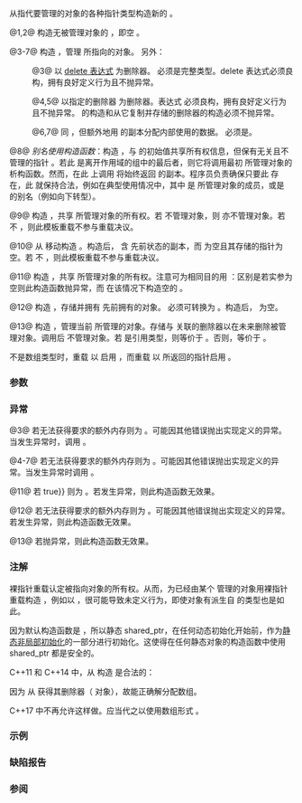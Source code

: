 {{cpp/memory/shared_ptr/title|shared_ptr}}
{{cpp/memory/shared_ptr/navbar}}
{{dcl begin}}
{{dcl|num=1|1= 
constexpr shared_ptr() noexcept;
}}
{{dcl|num=2|1= 
constexpr shared_ptr( std::nullptr_t ) noexcept;
}}
{{dcl|num=3|1= 
template&lt; class Y &gt; 
explicit shared_ptr( Y* ptr );
}}
{{dcl|num=4|1= 
template&lt; class Y, class Deleter &gt; 
shared_ptr( Y* ptr, Deleter d );
}}
{{dcl|num=5|1= 
template&lt; class Deleter &gt; 
shared_ptr( std::nullptr_t ptr, Deleter d );
}}
{{dcl|num=6|1= 
template&lt; class Y, class Deleter, class Alloc &gt; 
shared_ptr( Y* ptr, Deleter d, Alloc alloc );
}}
{{dcl|num=7|1= 
template&lt; class Deleter, class Alloc &gt; 
shared_ptr( std::nullptr_t ptr, Deleter d, Alloc alloc );
}}
{{dcl|num=8|&lt;!--
这是正确签名。请勿更改！ element_type 是 std::shared_ptr 的成员 typedef 。
--&gt;
template&lt; class Y &gt; 
shared_ptr( const shared_ptr&lt;Y&gt;&amp; r, element_type* ptr ) noexcept;
}}
{{dcl|num=8|since=c++20|1= 
template&lt; class Y &gt; 
shared_ptr( shared_ptr&lt;Y&gt;&amp;&amp; r, element_type* ptr ) noexcept;
}}
{{dcl|num=9|1= 
shared_ptr( const shared_ptr&amp; r ) noexcept;
}}
{{dcl|num=9|1= 
template&lt; class Y &gt; 
shared_ptr( const shared_ptr&lt;Y&gt;&amp; r ) noexcept;
}}
{{dcl|num=10|1= 
shared_ptr( shared_ptr&amp;&amp; r ) noexcept;
}}
{{dcl|num=10|1= 
template&lt; class Y &gt; 
shared_ptr( shared_ptr&lt;Y&gt;&amp;&amp; r ) noexcept;
}}
{{dcl|num=11|1= 
template&lt; class Y &gt; 
explicit shared_ptr( const std::weak_ptr&lt;Y&gt;&amp; r );
}}
{{dcl|num=12|removed=c++17|1= 
template&lt; class Y &gt; 
shared_ptr( std::auto_ptr&lt;Y&gt;&amp;&amp; r );
}}
{{dcl|num=13|1= 
template&lt; class Y, class Deleter &gt; 
shared_ptr( std::unique_ptr&lt;Y, Deleter&gt;&amp;&amp; r );
}}
{{dcl end}}

从指代要管理的对象的各种指针类型构造新的 {{tt|shared_ptr}}。

{{rrev|since=c++17|
为以下描述的目的，若指针类型 {{tt|Y*}} 可转换为指针类型 {{tt|T*}}，或 {{tt|Y}} 是 {{tt|U[N]}} 类型数组而 {{tt|T}} 是 {{tt|U cv []}}（其中 cv 是某个 cv 限定符集合），则称 {{tt|Y*}} ''兼容'' {{tt|T*}}。
}}

@1,2@ 构造无被管理对象的 {{tt|shared_ptr}}，即空 {{tt|shared_ptr}}。

@3-7@ 构造 {{tt|shared_ptr}}，管理 {{c|ptr}} 所指向的对象。
{{cpp/rev
|until c++17=对于 {{v|3-4,6}}，{{tt|Y*}} 必须可转换为 {{tt|T*}}。
|since c++17=若 {{tt|T}} 是数组类型 {{tt|U[N]}}，则当 {{tt|Y(*)[N]}} 为无效类型或不可转换为 {{tt|T*}} 时 {{v|3,4,6}} 不参与重载决议。若 {{tt|T}} 是数组类型 {{tt|U[]}}，则当 {{tt|Y(*)[]}} 为无效类型或不可转换为 {{tt|T*}} 时 {{v|3,4,6}} 不参与重载决议。否则，当 {{tt|Y*}} 不可转换为 {{tt|T*}} 时 {{v|3,4,6}} 不参与重载决议。
}}
另外：

:@3@ {{rev inl|since=c++17|，若 {{tt|T}} 不是数组类型，则}}以 [[cpp/language/delete|delete 表达式]] {{c|delete ptr}} 为删除器{{rev inl|since=c++17|；若 {{tt|T}} 是数组类型，则以 {{c|delete[] ptr}} 为删除器}}。{{tt|Y}} 必须是完整类型。delete 表达式必须良构，拥有良好定义行为且不抛异常。{{rev inl|since=c++17|若 delete 表达式非良构，则此构造函数不参与重载决议。}}

:@4,5@ 以指定的删除器 {{c|d}} 为删除器。表达式 {{c|d(ptr)}} 必须良构，拥有良好定义行为且不抛异常。{{c|d}} 的构造和从它复制并存储的删除器的构造必须不抛异常。
{{cpp/rev
|until c++17={{tt|Deleter}} 必须{{named req|CopyConstructible}}。
|since c++17=若表达式 {{c|d(ptr)}} 非良构，或若 {{c|std::is_move_constructible_v&lt;D&gt;}} 为 {{c|false}}，则这些构造函数也不参与重载决议。
}}

:@6,7@ 同 {{v|4-5}}，但额外地用 {{c|alloc}} 的副本分配内部使用的数据。{{tt|Alloc}} 必须是{{named req|Allocator}}。

@8@ ''别名使用构造函数''：构造 {{tt|shared_ptr}}，与 {{c|r}} 的初始值共享所有权信息，但保有无关且不管理的指针 {{c|ptr}}。若此 {{tt|shared_ptr}} 是离开作用域的组中的最后者，则它将调用最初 {{c|r}} 所管理对象的析构函数。然而，在此 {{tt|shared_ptr}} 上调用 {{tt|get()}} 将始终返回 {{c|ptr}} 的副本。程序员负责确保只要此 {{tt|shared_ptr}} 存在，此 {{c|ptr}} 就保持合法，例如在典型使用情况中，其中 {{c|ptr}} 是 {{c|r}} 所管理对象的成员，或是 {{tt|r.get()}} 的别名（例如向下转型）。{{rev inl|since=c++20|对于接收右值的第二重载，调用后 {{c|r}} 为空且 {{c|1=r.get() == nullptr}}。}}

@9@ 构造 {{tt|shared_ptr}}，共享 {{c|r}} 所管理对象的所有权。若 {{c|r}} 不管理对象，则 {{c|*this}} 亦不管理对象。若 {{tt|Y*}} 不{{rev inl|until=c++17|可隐式转换为}}{{rev inl|since=c++17|''兼容''}} {{tt|T*}}，则此模板重载不参与重载决议。

@10@ 从 {{c|r}} 移动构造 {{tt|shared_ptr}}。构造后，{{c|*this}} 含 {{c|r}} 先前状态的副本，而 {{c|r}} 为空且其存储的指针为空。若 {{tt|Y*}} 不{{rev inl|until=c++17|可隐式转换为}}{{rev inl|since=c++17|''兼容''}} {{tt|T*}}，则此模板重载不参与重载决议。

@11@ 构造 {{tt|shared_ptr}}，共享 {{c|r}} 所管理对象的所有权。{{rev inl|until=c++17|{{tt|Y*}} 必须可隐式转换为 {{tt|T*}}。}}{{rev inl|since=c++17|{{cpp/enable_if| {{tt|Y*}} 兼容 {{tt|T*}} }}。}}注意可为相同目的用 {{c|r.lock()}}：区别是若实参为空则此构造函数抛异常，而 {{c|std::weak_ptr&lt;T&gt;::lock()}} 在该情况下构造空的 {{tt|std::shared_ptr}}。

@12@ 构造 {{tt|shared_ptr}}，存储并拥有 {{c|r}} 先前拥有的对象。{{tt|Y*}} 必须可转换为 {{tt|T*}}。构造后，{{c|r}} 为空。

@13@ 构造 {{tt|shared_ptr}}，管理当前 {{c|r}} 所管理的对象。存储与 {{c|r}} 关联的删除器以在未来删除被管理对象。调用后 {{c|r}} 不管理对象。{{rev begin}}{{rev|since=c++17|若 {{tt|std::unique_ptr&lt;Y, Deleter&gt;::pointer}} 不''兼容'' {{tt|T*}} 则此重载不参与重载决议。
若 {{c|r.get()}} 是空指针，则此重载等价于默认构造函数 {{v|1}}。}}{{rev end}}若 {{tt|Deleter}} 是引用类型，则等价于 {{c|shared_ptr(r.release(), std::ref(r.get_deleter())}}。否则，等价于 {{c|shared_ptr(r.release(), std::move(r.get_deleter()))}}。

{{tt|T}} 不是数组类型时，重载 {{v|3,4,6}} 以 {{c|ptr}} 启用 {{tt|shared_from_this}}，而重载 {{v|13}} 以 {{c|r.release()}} 所返回的指针启用 {{tt|shared_from_this}}。

===参数===
{{par begin}}
{{par|ptr|指向要管理的对象的指针}}
{{par|d|用于销毁对象的删除器}}
{{par|alloc|用于分配内部使用的数据的分配器}}
{{par|r|要共享所有权或从它获得所有权的另一智能指针}}
{{par end}} 

===异常===
@3@ 若无法获得要求的额外内存则为 {{lc|std::bad_alloc}}。可能因其他错误抛出实现定义的异常。当发生异常时，{{rev inl|since=c++17|若 {{tt|T}} 非数组类型则}}调用 {{c|delete ptr}}{{rev inl|since=c++17|，否则调用 {{c|delete[] ptr}}}}。

@4-7@ 若无法获得要求的额外内存则为 {{lc|std::bad_alloc}}。可能因其他错误抛出实现定义的异常。当发生异常时调用 {{c|d(ptr)}}。

@11@ 若 {{c|r.expired() {{==}} true}} 则为 {{lc|std::bad_weak_ptr}}。若发生异常，则此构造函数无效果。

@12@ 若无法获得要求的额外内存则为 {{lc|std::bad_alloc}}。可能因其他错误抛出实现定义的异常。若发生异常，则此构造函数无效果。

@13@ 若抛异常，则此构造函数无效果。

===注解===
{{cpp/memory/shared ptr/enabling shared from this}}

裸指针重载认定被指向对象的所有权。从而，为已经由某个 {{tt|shared_ptr}} 管理的对象用裸指针重载构造 {{tt|shared_ptr}}，例如以 {{c|shared_ptr(ptr.get())}}，很可能导致未定义行为，即使对象有派生自 {{lc|std::enable_shared_from_this}} 的类型也是如此。

因为默认构造函数是 {{tt|constexpr}}，所以静态 shared_ptr，在任何动态初始化开始前，作为[[cpp/language/initialization#非局部变量|静态非局部初始化]]的一部分进行初始化。这使得在任何静态对象的构造函数中使用 shared_ptr 都是安全的。

C++11 和 C++14 中，从 {{c|std::unique_ptr&lt;T[]&gt;}} 构造 {{c|std::shared_ptr&lt;T&gt;}} 是合法的：

{{source|1=
std::unique_ptr&lt;int[]&gt; arr(new int[1]);
std::shared_ptr&lt;int&gt; ptr(std::move(arr)); 
}}

因为 {{tt|shared_ptr}} 从 {{tt|unique_ptr}} 获得其删除器（{{c|std::default_delete&lt;T[]&gt;}} 对象），故能正确解分配数组。

C++17 中不再允许这样做。应当代之以使用数组形式 {{c|std::shared_ptr&lt;T[]&gt;}}。

===示例===
{{example
|code=
#include &lt;iostream&gt;
#include &lt;memory&gt;

struct Foo
{
    int id{0};
    Foo(int i = 0) : id{i} { std::cout &lt;&lt; "Foo::Foo(" &lt;&lt; i &lt;&lt;  ")\n"; }
    ~Foo() { std::cout &lt;&lt; "Foo::~Foo(), id=" &lt;&lt; id &lt;&lt; '\n'; }
};

struct D
{
    void operator()(Foo* p) const
    {
        std::cout &lt;&lt; "从函数对象中调用 delete。Foo::id=" &lt;&lt; p-&gt;id &lt;&lt; '\n';
        delete p;
    }
};

int main()
{
    {
        std::cout &lt;&lt; "1) 无管理对象的构造函数\n";
        std::shared_ptr&lt;Foo&gt; sh1;
    }

    {
        std::cout &lt;&lt; "2) 有对象的构造函数\n";
        std::shared_ptr&lt;Foo&gt; sh2(new Foo{10});
        std::cout &lt;&lt; "sh2.use_count(): " &lt;&lt; sh2.use_count() &lt;&lt; '\n';
        std::shared_ptr&lt;Foo&gt; sh3(sh2);
        std::cout &lt;&lt; "sh2.use_count(): " &lt;&lt; sh2.use_count() &lt;&lt; '\n';
        std::cout &lt;&lt; "sh3.use_count(): " &lt;&lt; sh3.use_count() &lt;&lt; '\n';
    }

    {
        std::cout &lt;&lt; "3) 有对象和删除器的构造函数\n";
        std::shared_ptr&lt;Foo&gt; sh4(new Foo{11}, D());
        std::shared_ptr&lt;Foo&gt; sh5(new Foo{12}, [](auto p)
        {
            std::cout &lt;&lt; "从 lambda 中调用 delete... p-&gt;id=" &lt;&lt; p-&gt;id &lt;&lt; '\n';
            delete p;
        });
    }
}
|output=
1) 无管理对象的构造函数
2) 有对象的构造函数
Foo::Foo(10)
sh2.use_count(): 1
sh2.use_count(): 2
sh3.use_count(): 2
Foo::~Foo(), id=10
3) 有对象和删除器的构造函数
Foo::Foo(11)
Foo::Foo(12)
从 lambda 中调用 delete... p-&gt;id=12
Foo::~Foo(), id=12
从函数对象中调用 delete。Foo::id=11
Foo::~Foo(), id=11
}}

===缺陷报告===
{{dr list begin}}
{{dr list item|wg=lwg|dr=3548|std=C++11|before=源自 {{tt|unique_ptr}} 的构造函数复制构造删除器|after=改为移动构造}}
{{dr list end}}

===参阅===
{{dsc begin}}
{{dsc inc|cpp/memory/shared_ptr/dsc make_shared}}
{{dsc inc|cpp/memory/shared_ptr/dsc allocate_shared}}
{{dsc inc|cpp/memory/dsc enable_shared_from_this}}
{{dsc end}}

{{langlinks|de|en|es|fr|it|ja|pt|ru}}
